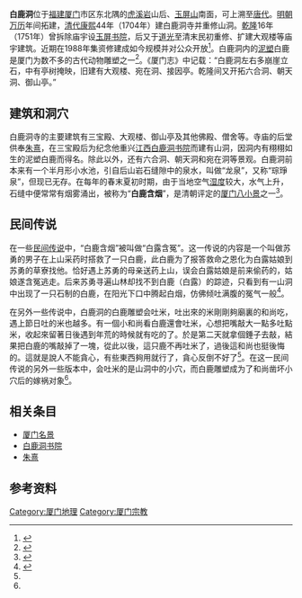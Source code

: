 {{otheruses|subject=厦门的白鹿洞|other=其他叫白鹿洞的地方|白鹿洞}}
{{Infobox Hokkien name
| title      = 白鹿洞
| hanji      = 白鹿洞
| poj        = Pe̍h-lo̍k-tōng
| sinbhundzi = 
| hanlo      = 
| tl         = Pe̍h-lo̍k-tōng
| bp         = Béhlókdông
| hongim     = 
| hokkienipa = 
| lm         = 
| image      =White Deer Grotto, Xiamen (Amoy), Fukien province Wellcome L0055827.jpg 
| image_size = 
| caption    =白鹿洞旧景 
}}
'''白鹿洞'''位于[[福建|福建]][[厦门|厦门]]市区东北隅的[[虎溪岩|虎溪岩]]山后、[[玉屏山|玉屏山]]南面，可上溯至[[唐代|唐代]]。[[明朝|明朝]][[万历|万历]]年间拓建，[[清代|清代]][[康熙|康熙]]44年（1704年）建白鹿洞寺并重修山洞。[[乾隆|乾隆]]16年（1751年）曾拆除庙宇设[[玉屏书院|玉屏书院]]，后又于[[道光|道光]]至清末民初重修、扩建大观楼等庙宇建筑。近期在1988年集资修建成如今规模并对公众开放<ref>{{cite web |url=http://www.xiamenfojiao.com/Photo/HTML/Photo_12.html |title=白鹿洞寺 |publisher=厦门市佛教协会 |accessdate=2009-03-17 |archive-date=2020-09-18 |archive-url=https://web.archive.org/web/20200918094730/http://www.xiamenfojiao.com/Photo/HTML/Photo_12.html |dead-url=no }}</ref>。白鹿洞内的[[泥塑|泥塑]]白鹿是厦门为数不多的古代动物雕塑之一<ref name="kgww">{{cite book |title=厦门考古与文物 |author=吴诗池 |location=厦门 |publisher=[[鹭江出版社|鹭江出版社]] |isbn=7-80610-357-0 |year=1996 |pages=171 }}</ref>。《厦门志》中记载：“白鹿洞左右多崩崖立石，中有亭树掩映，旧建有大观楼、宛在洞、接因亭。乾隆间又开拓六合洞、朝天洞、御山亭。”

== 建筑和洞穴 ==

白鹿洞寺的主要建筑有三宝殿、大观楼、御山亭及其他佛殿、僧舍等。寺庙的后堂供奉[[朱熹|朱熹]]，在三宝殿后为纪念他重兴[[江西|江西]][[白鹿洞书院|白鹿洞书院]]而建有山洞，因洞内有栩栩如生的泥塑白鹿而得名。除此以外，还有六合洞、朝天洞和宛在洞等景观。白鹿洞前本来有一个半月形小水池，引自后山岩石缝隙中的泉水，叫做“龙泉”，又称“琮琤泉”，但现已无存。在每年的春末夏初时期，由于当地空气[[湿度|湿度]]较大，水气上升，石缝中便常常有烟雾涌出，被称为“'''白鹿含烟'''”，是清朝评定的[[厦门名景|厦门八小景]]之一<ref>{{cite web |url=http://www.xmtravel.gov.cn/html/lyzx/lyjd/wssylq/20080715780.html |title=白鹿洞 |publisher=厦门市旅游局 |accessdate=2009-03-17 }}{{dead link|date=2018年4月 |bot=InternetArchiveBot |fix-attempted=yes }}</ref>。

== 民间传说 ==
在一些[[民间传说|民间传说]]中，“白鹿含烟”被叫做“白露含冤”。这一传说的内容是一个叫做苏勇的男子在上山采药时搭救了一只白鹿，此白鹿为了报答救命之恩化为白露姑娘到苏勇的草寮找他。恰好遇上苏勇的母亲送药上山，误会白露姑娘是前来偷药的，姑娘遂含冤逃走。后来苏勇寻遍山林却找不到白鹿（白露）的踪迹，只看到有一山洞中出现了一只石制的白鹿，在阳光下口中腾起白烟，仿佛倾吐满腹的冤气一般<ref name="zg">{{cite book |title=厦门掌故 |author=叶时荣 |location=厦门 |publisher=[[鹭江出版社|鹭江出版社]] |year=1993 |isbn=7-80533-963-5 |pages=101—102 }}</ref>。

在另外一些传说中，白鹿洞的白鹿雕塑会吐米，吐出來的米剛剛夠廟裏的和尚吃，遇上節日吐的米也越多。有一個小和尚看白鹿還會吐米，心想把嘴敲大一點多吐點米，收起來留著日後遇到年荒的時候就有吃的了。於是第二天就拿個錘子去敲，結果把白鹿的嘴敲掉了一塊，從此以後，這只鹿不再吐米了，過後這和尚也挺後悔的。這就是說人不能貪心，有些東西夠用就行了，貪心反倒不好了<ref name="kgww" />。在这一民间传说的另外一些版本中，会吐米的是山洞中的小穴，而白鹿雕塑成为了和尚凿坏小穴后的嫁祸对象<ref name="zg" />。

== 相关条目 ==
* [[厦门名景|厦门名景]]
* [[白鹿洞书院|白鹿洞书院]]
* [[朱熹|朱熹]]

== 参考资料 ==
{{reflist}}

[[Category:厦门地理|Category:厦门地理]]
[[Category:厦门宗教|Category:厦门宗教]]